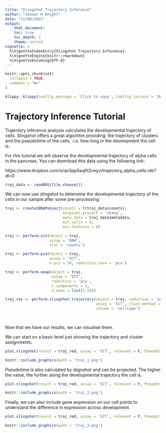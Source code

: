 ```yaml
---
title: "Slingshot Trajectory Inference"
author: "Connor H Knight"
date: "11/08/2021"
output: 
    html_document:
    toc: true
    toc_depth: 3
    theme: united
vignette: >
  %\VignetteIndexEntry{Slingshot Trajectory Inference}
  %\VignetteEngine{knitr::rmarkdown}
  %\VignetteEncoding{UTF-8}
---
```


```r
knitr::opts_chunk$set(
  collapse = TRUE,
  comment = "#>"
)
```

```r
klippy::klippy(tooltip_message = 'Click to copy', tooltip_success = 'Done', position = c('bottom', 'right'))
```

# Trajectory Inference Tutorial 

Trajectory inference analysis calculates the developmental trajectory of cells. Slingshot offers a great algorithm providing: the trajectory of clusters and the pseudotime of the cells, .i.e. how long in the development the cell is. 

For this tutorial we will observe the developmental trajectory of alpha cells in the pancreas. You can download this data using the following link:

https://www.dropbox.com/s/qs3pp0aq0t2voyz/trajectory_alpha_cells.rds?dl=0

```r

traj_data <- readRDS(file.choose())

```

We can now use slingshot to determine the developmental trajectory of the cells in our sample after some pre-processing:

```r

traj <- createIBRAPobject(counts = t(traj_data$counts),
                          original.project = 'zhang', 
                          meta.data = traj_data$metadata, 
                          min.cells = 0, 
                          min.features = 0)

traj <- perform.sct(object = traj, 
                    assay = 'RAW', 
                    slot = 'counts')

traj <- perform.pca(object = traj, 
                    assay = 'SCT', 
                    n.pcs = 50, reduction.save = 'pca')

traj <- perform.umap(object = traj, 
                     assay = 'SCT', 
                     reduction = 'pca', 
                     n_components = 3, 
                     n.dims = list(1:10))

traj_res <- perform.slingshot.trajectory(object = traj, reduction = 'pca_umap', 
                                         assay = 'SCT', clust.method = 'metadata', 
                                         column = 'celltype')
  
                       
```

Now that we have our results, we can visualise them. 

We can start on a basic level just showing the trajectory and cluster assignments:

```r

plot.slingshot(result = traj_red, assay = 'SCT', relevant = F, Pseudotime = F)

```

```r

knitr::include_graphics(path = 'traj_1.png')

```

Pseudotime is also calculated by slignshot and can be projected. The higher the value, the further along the developmental trajectory the cell is. 

```r

plot.slingshot(result = traj_red, assay = 'SCT', relevant = F, Pseudotime = T)

```

```r

knitr::include_graphics(path = 'traj_2.png')

```

Finally, we can also include gene expression on our cell points to understand the difference in expression across development.

```r

plot.slingshot(result = traj_red, assay = 'SCT', relevant = F, Pseudotime = F, object = traj, Expression = T, slot = 'normalised', feature = 'Gcg')

```

```r

knitr::include_graphics(path = 'traj_3.png')

```